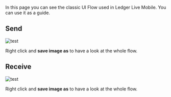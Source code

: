 In this page you can see the classic UI Flow used in Ledger Live Mobile. You can use it as a guide.


## Send

![test](../images/llm-send.png)


Right click and **save image as** to have a look at the whole flow.

## Receive

![test](../images/llm-receive.png)

Right click and **save image as** to have a look at the whole flow.
